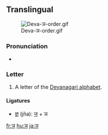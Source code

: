 ==Translingual==
[[File:Deva-ञ-order.gif|thumb]]

===Pronunciation===
* {{IPA|/ɲə/|lang=mul}} {{i|may vary by language}}

===Letter===
{{mul-deva|ña}}

# A letter of the [[Devanagari alphabet]].

====Ligatures====
* [[ज्ञ]] (jña): [[ज]] + ञ

[[fr:ञ]]
[[hu:ञ]]
[[ja:ञ]]